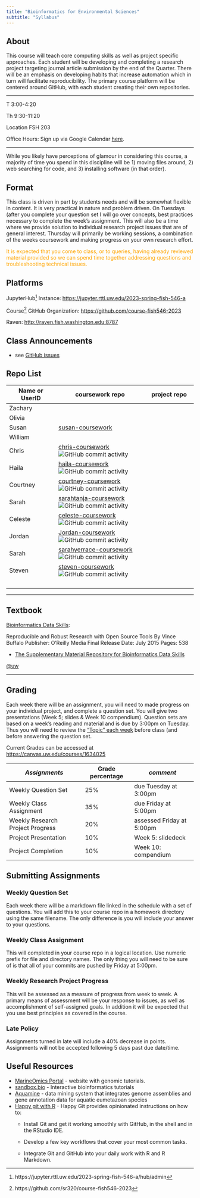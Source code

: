 ```yaml
---
title: "Bioinformatics for Environmental Sciences"
subtitle: "Syllabus"
---
```


## About

This course will teach core computing skills as well as project specific approaches. Each student will be developing and completing a research project targeting journal article submission by the end of the Quarter. There will be an emphasis on developing habits that increase automation which in turn will facilitate reproducibility. The primary course platform will be centered around GitHub, with each student creating their own repositories.

------------------------------------------------------------------------

T 3:00-4:20

Th 9:30-11:20

Location FSH 203

Office Hours: Sign up via Google Calendar [here](https://d.pr/gsgxVJ).

------------------------------------------------------------------------

While you likely have perceptions of glamour in considering this course, a majority of time you spend in this discipline will be 1) moving files around, 2) web searching for code, and 3) installing software (in that order).

## Format

This class is driven in part by students needs and will be somewhat flexible in content. It is very practical in nature and problem driven. On Tuesdays (after you complete your question set I will go over concepts, best practices necessary to complete the week's assignment. This will also be a time where we provide solution to individual research project issues that are of general interest. Thursday will primarily be working sessions, a combination of the weeks coursework and making progress on your own research effort.

::: {.callout-important style="color: orange"}
It is expected that you come to class, or to queries, having already reviewed material provided so we can spend time together addressing questions and troubleshooting technical issues.
:::

## Platforms

JupyterHub[^1] Instance: <https://jupyter.rttl.uw.edu/2023-spring-fish-546-a>

[^1]: https://jupyter.rttl.uw.edu/2023-spring-fish-546-a/hub/admin

Course[^2] GitHub Organization: <https://github.com/course-fish546-2023>

[^2]: https://github.com/sr320/course-fish546-2023

Raven: <http://raven.fish.washington.edu:8787>

## Class Announcements

-   see [GitHub issues](https://github.com/course-fish546-2023/assistance/issues?q=is%3Aissue+is%3Aopen+label%3AAnnouncement)

## Repo List

| Name or UserID | coursework repo                                                                                                                                                                                                                    | project repo |
|-------------------|----------------------------------|-------------------|
| Zachary        |                                                                                                                                                                                                                                    |              |
| Olivia         |                                                                                                                                                                                                                                    |              |
| Susan          | [susan-coursework](https://github.com/course-fish546-2023/susan-coursework)                                                                                                                                                        |              |
| William        |                                                                                                                                                                                                                                    |              |
| Chris          | [chris-coursework](https://github.com/course-fish546-2023/chris-coursework) ![GitHub commit activity](https://img.shields.io/github/commit-activity/w/course-fish546-2023/chris-coursework?style=flat-square)                      |              |
| Haila          | [haila-coursework](https://github.com/course-fish546-2023/haila-coursework) ![GitHub commit activity](https://img.shields.io/github/commit-activity/w/course-fish546-2023/haila-coursework?style=flat-square)                      |              |
| Courtney       | [courtney-coursework](https://github.com/course-fish546-2023/courtney-coursework) ![GitHub commit activity](https://img.shields.io/github/commit-activity/w/course-fish546-2023/courtney-coursework?style=flat-square)             |              |
| Sarah          | [sarahtanja-coursework](https://github.com/course-fish546-2023/sarahtanja-coursework) ![GitHub commit activity](https://img.shields.io/github/commit-activity/w/course-fish546-2023/sarahtanja-coursework?style=flat-square)       |              |
| Celeste        | [celeste-coursework](https://github.com/course-fish546-2023/celeste-coursework) ![GitHub commit activity](https://img.shields.io/github/commit-activity/w/course-fish546-2023/celeste-coursework?style=flat-square)                |              |
| Jordan         | [Jordan-coursework](https://github.com/course-fish546-2023/Jordan-coursework) ![GitHub commit activity](https://img.shields.io/github/commit-activity/w/course-fish546-2023/Jordan-coursework?style=flat-square)                   |              |
| Sarah          | [sarahyerrace-coursework](https://github.com/course-fish546-2023/sarahyerrace-coursework) ![GitHub commit activity](https://img.shields.io/github/commit-activity/w/course-fish546-2023/sarahyerrace-coursework?style=flat-square) |              |
| Steven         | [steven-coursework](https://github.com/course-fish546-2023/steven-coursework) ![GitHub commit activity](https://img.shields.io/github/commit-activity/w/course-fish546-2023/steven-coursework?style=flat-square)                   |              |
|                |                                                                                                                                                                                                                                    |              |
|                |                                                                                                                                                                                                                                    |              |
|                |                                                                                                                                                                                                                                    |              |
|                |                                                                                                                                                                                                                                    |              |

------------------------------------------------------------------------

## Textbook

[Bioinformatics Data Skills](https://www.amazon.com/Bioinformatics-Data-Skills-Reproducible-Research/dp/1449367372/):

Reproducible and Robust Research with Open Source Tools By Vince Buffalo Publisher: O'Reilly Media Final Release Date: July 2015 Pages: 538

-   [The Supplementary Material Repository for Bioinformatics Data Skills](https://github.com/vsbuffalo/bds-files)

[\@uw](https://drive.google.com/a/uw.edu/file/d/0BwVK83sm6XQGWGNZUmlLckdZU1E/view?usp=sharing)

------------------------------------------------------------------------

## Grading

Each week there will be an assignment, you will need to made progress on your individual project, and complete a question set. You will give two presentations (Week 5; slides & Week 10 compendium). Question sets are based on a week's reading and material and is due by 3:00pm on Tuesday. Thus you will need to review the ["Topic" each week](schedule.qmd) before class (and before answering the question set.

Current Grades can be accessed at <https://canvas.uw.edu/courses/1634025>

| *Assignments*                    | Grade percentage | *comment*                 |
|-----------------------------|-------------------|------------------------|
| Weekly Question Set              | 25%              | due Tuesday at 3:00pm     |
| Weekly Class Assignment          | 35%              | due Friday at 5:00pm      |
| Weekly Research Project Progress | 20%              | assessed Friday at 5:00pm |
| Project Presentation             | 10%              | Week 5: slidedeck         |
| Project Completion               | 10%              | Week 10: compendium       |

## Submitting Assignments

### Weekly Question Set

Each week there will be a markdown file linked in the schedule with a set of questions. You will add this to your course repo in a homework directory using the same filename. The only difference is you will include your answer to your questions.

### Weekly Class Assignment

This will completed in your course repo in a logical location. Use numeric prefix for file and directory names. The only thing you will need to be sure of is that all of your commits are pushed by Friday at 5:00pm.

### Weekly Research Project Progress

This will be assessed as a measure of progress from week to week. A primary means of assessment will be your response to issues, as well as accomplishment of self-assigned goals. In addition it will be expected that you use best principles as covered in the course.

### Late Policy

Assignments turned in late will include a 40% decrease in points. Assignments will not be accepted following 5 days past due date/time.

## Useful Resources

-   [MarineOmics Portal](https://marineomics.github.io) - website with genomic tutorials.
-   [sandbox.bio](https://sandbox.bio) - Interactive bioinformatics tutorials
-   [Aquamine](https://aquamine.elsiklab.missouri.edu/) - data mining system that integrates genome assemblies and gene annotation data for aquatic eumetazoan species
-   [Happy git with R](https://happygitwithr.com/index.html) - Happy Git provides opinionated instructions on how to:
    -   Install Git and get it working smoothly with GitHub, in the shell and in the RStudio IDE.

    -   Develop a few key workflows that cover your most common tasks.

    -   Integrate Git and GitHub into your daily work with R and R Markdown.
